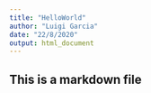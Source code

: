 ```yaml
---
title: "HelloWorld"
author: "Luigi Garcia"
date: "22/8/2020"
output: html_document
---
```


## This is a markdown file